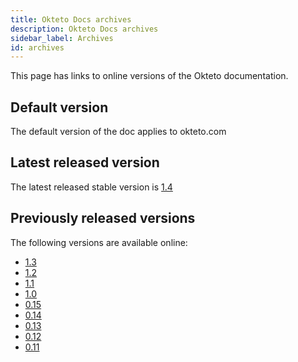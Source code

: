 ```yaml
---
title: Okteto Docs archives
description: Okteto Docs archives
sidebar_label: Archives
id: archives
---
```


This page has links to online versions of the Okteto documentation.

## Default version
The default version of the doc applies to okteto.com

## Latest released version
The latest released stable version is [1.4](/docs/1.4/welcome/overview/)

## Previously released versions
The following versions are available online:

- [1.3](/docs/1.3/welcome/overview/)
- [1.2](/docs/1.2/welcome/overview/)
- [1.1](/docs/1.1/welcome/overview/)
- [1.0](/docs/1.0/welcome/overview/)
- [0.15](/docs/0.15/welcome/overview/)
- [0.14](/docs/0.14/welcome/overview/)
- [0.13](/docs/0.13/welcome/overview/)
- [0.12](/docs/0.12/welcome/overview/)
- [0.11](/docs/0.11/welcome/overview/)
